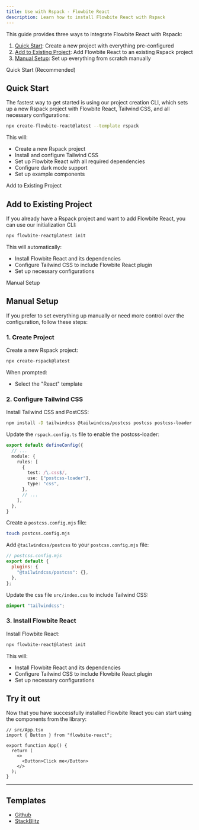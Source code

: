 ```yaml
---
title: Use with Rspack - Flowbite React
description: Learn how to install Flowbite React with Rspack
---
```


This guide provides three ways to integrate Flowbite React with Rspack:

1. [Quick Start](#quick-start): Create a new project with everything pre-configured
2. [Add to Existing Project](#add-to-existing-project): Add Flowbite React to an existing Rspack project
3. [Manual Setup](#manual-setup): Set up everything from scratch manually

<TextDivider>Quick Start (Recommended)</TextDivider>

## Quick Start

The fastest way to get started is using our project creation CLI, which sets up a new Rspack project with Flowbite React, Tailwind CSS, and all necessary configurations:

```bash
npx create-flowbite-react@latest --template rspack
```

This will:

- Create a new Rspack project
- Install and configure Tailwind CSS
- Set up Flowbite React with all required dependencies
- Configure dark mode support
- Set up example components

<TextDivider>Add to Existing Project</TextDivider>

## Add to Existing Project

If you already have a Rspack project and want to add Flowbite React, you can use our initialization CLI:

```bash
npx flowbite-react@latest init
```

This will automatically:

- Install Flowbite React and its dependencies
- Configure Tailwind CSS to include Flowbite React plugin
- Set up necessary configurations

<TextDivider>Manual Setup</TextDivider>

## Manual Setup

If you prefer to set everything up manually or need more control over the configuration, follow these steps:

### 1. Create Project

Create a new Rspack project:

```bash
npx create-rspack@latest
```

When prompted:

- Select the "React" template

### 2. Configure Tailwind CSS

Install Tailwind CSS and PostCSS:

```bash
npm install -D tailwindcss @tailwindcss/postcss postcss postcss-loader
```

Update the `rspack.config.ts` file to enable the postcss-loader:

```ts
export default defineConfig({
  // ...
  module: {
    rules: [
      {
        test: /\.css$/,
        use: ["postcss-loader"],
        type: "css",
      },
      // ...
    ],
  },
}
```

Create a `postcss.config.mjs` file:

```bash
touch postcss.config.mjs
```

Add `@tailwindcss/postcss` to your `postcss.config.mjs` file:

```js
// postcss.config.mjs
export default {
  plugins: {
    "@tailwindcss/postcss": {},
  },
};
```

Update the css file `src/index.css` to include Tailwind CSS:

```css
@import "tailwindcss";
```

### 3. Install Flowbite React

Install Flowbite React:

```bash
npx flowbite-react@latest init
```

This will:

- Install Flowbite React and its dependencies
- Configure Tailwind CSS to include Flowbite React plugin
- Set up necessary configurations

## Try it out

Now that you have successfully installed Flowbite React you can start using the components from the library:

```tsx
// src/App.tsx
import { Button } from "flowbite-react";

export function App() {
  return (
    <>
      <Button>Click me</Button>
    </>
  );
}
```

<hr />

## Templates

- [Github](https://github.com/themesberg/flowbite-react-template-rspack)
- [StackBlitz](https://stackblitz.com/edit/flowbite-react-template-rspack)
